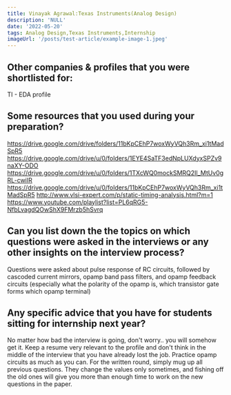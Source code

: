 ```yaml
---
title: Vinayak Agrawal:Texas Instruments(Analog Design)
description: 'NULL' 
date: '2022-05-20'
tags: Analog Design,Texas Instruments,Internship
imageUrl: '/posts/test-article/example-image-1.jpeg'
---
```


## Other companies & profiles that you were shortlisted for:
TI - EDA profile

## Some resources that you used during your preparation?
https://drive.google.com/drive/folders/11bKpCEhP7woxWyVQh3Rm_xi1tMadSpR5
https://drive.google.com/drive/u/0/folders/1EYE4SaTF3edNpLUXdyxSPZv9naXY-ODO
https://drive.google.com/drive/u/0/folders/1TXcWQ0mockSMRQ2Il_MtUv0gRL-cwiIR
https://drive.google.com/drive/u/0/folders/11bKpCEhP7woxWyVQh3Rm_xi1tMadSpR5
http://www.vlsi-expert.com/p/static-timing-analysis.html?m=1
https://www.youtube.com/playlist?list=PL6qRG5-NfbLvagdQOwShX9FMrzb5hSvrq

## Can you list down the the topics on which questions were asked in the interviews or any other insights on the interview process?
Questions were asked about pulse response of RC circuits, followed by cascoded current mirrors, opamp band pass filters, and opamp feedback circuits (especially what the polarity of the opamp is, which transistor gate forms which opamp terminal)
## Any specific advice that you have for students sitting for internship next year?
No matter how bad the interview is going, don't worry.. you will somehow get it. Keep a resume very relevant to the profile and don't think in the middle of the interview that you have already lost the job. Practice opamp circuits as much as you can. For the written round, simply mug up all previous questions. They change the values only sometimes, and fishing off the old ones will give you more than enough time to work on the new questions in the paper.

